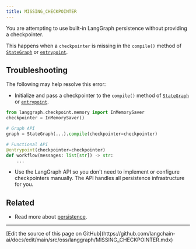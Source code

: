 ```yaml
---
title: MISSING_CHECKPOINTER
---
```



<AlphaCallout />

You are attempting to use built-in LangGraph persistence without providing a checkpointer.

This happens when a `checkpointer` is missing in the `compile()` method of [`StateGraph`](https://langchain-ai.github.io/langgraph/reference/graphs/#langgraph.graph.StateGraph) or [`entrypoint`](https://langchain-ai.github.io/langgraph/reference/func/#langgraph.func.entrypoint).

## Troubleshooting

The following may help resolve this error:

-   Initialize and pass a checkpointer to the `compile()` method of [`StateGraph`](https://langchain-ai.github.io/langgraph/reference/graphs/#langgraph.graph.StateGraph) or [`entrypoint`](https://langchain-ai.github.io/langgraph/reference/func/#langgraph.func.entrypoint).

```python
from langgraph.checkpoint.memory import InMemorySaver
checkpointer = InMemorySaver()

# Graph API
graph = StateGraph(...).compile(checkpointer=checkpointer)

# Functional API
@entrypoint(checkpointer=checkpointer)
def workflow(messages: list[str]) -> str:
    ...
```





-   Use the LangGraph API so you don't need to implement or configure checkpointers manually. The API handles all persistence infrastructure for you.

## Related

- Read more about [persistence](/oss/python/langgraph/persistence).

---

<Callout icon="pen-to-square" iconType="regular">
  [Edit the source of this page on GitHub](https://github.com/langchain-ai/docs/edit/main/src/oss/langgraph/MISSING_CHECKPOINTER.mdx)
</Callout>
